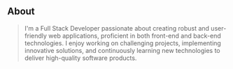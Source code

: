 ## About

> I'm a Full Stack Developer passionate about creating robust and user-friendly web applications, proficient in both front-end and back-end technologies. I enjoy working on challenging projects, implementing innovative solutions, and continuously learning new technologies to deliver high-quality software products.
